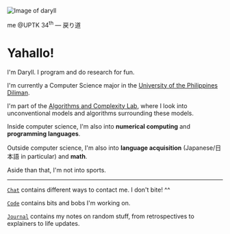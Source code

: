 
<div className="flex flex-col md:flex-row gap-14 items-center">
<div className="flex w-full flex-col gap-10 items-center">

<Image
  className="rounded-xl aspect-square object-top object-cover w-[50%] md:aspect-auto md:w-full not-prose"
  src="/daryll.png"
  alt="Image of daryll"
  width={163}
  height={331}
/>

<div className="not-prose">
  me @UPTK 34<sup>th</sup> — <JP>戻り道</JP>
</div>

</div>

<div>

# Yahallo!

I'm <span className="text-yellow-200">Daryll</span>. I program and do research for fun.

I'm currently a Computer Science major in the [University of the Philippines Diliman](https://upd.edu.ph/).

I'm part of the [Algorithms and Complexity Lab](https://aclab.dcs.upd.edu.ph/), where I look into unconventional models and algorithms surrounding these models.

Inside computer science, I'm also into **numerical computing** and **programming languages**.

Outside computer science, I'm also into **language acquisition** (Japanese/<JP>日本語</JP> in particular) and **math**.

Aside than that, I'm not into sports.

</div>
</div>

---

[`Chat`](/chat) contains different ways to contact me. I don't bite! ^^

[`Code`](/code) contains bits and bobs I'm working on.

[`Journal`](/journal) contains my notes on random stuff, from retrospectives to explainers to life updates.
